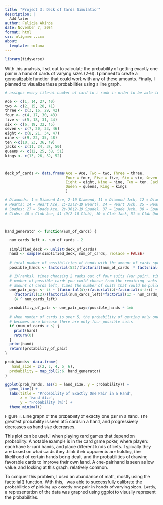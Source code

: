 ```yaml
---
title: "Project 3: Deck of Cards Simulation"
description: |
  Add later
author: Felicia Akinde
date: November 7, 2024
format: html
css: alignment.css
about:
  template: solana
---
```


```r
library(tidyverse)
```

With this analysis, I set out to calculate the probability of getting exactly one pair in a hand of cards of varying sizes (2-6). I planned to create a generalizable function that could work with any of these amounts. Finally, I planned to visualize these probabilities using a line graph.

```r

# assigns every literal number of card to a rank in order to be able to pull cards out of the "deck"

Ace <- c(1, 14, 27, 40)
two <- c(2, 15, 28, 41)
three <- c(3, 16, 29, 42)
four <- c(4, 17, 30, 43)
five <- c(5, 18, 31, 44)
six <- c(6, 19, 32, 45)
seven <- c(7, 20, 33, 46)
eight <- c(8, 21, 34, 47)
nine <- c(9, 22, 35, 48)
ten <-c(10, 23, 36, 49)
jacks <- c(11, 24, 37, 50)
queens <- c(12, 25, 38, 51)
kings <- c(13, 26, 39, 52)



deck_of_cards <- data.frame(Ace = Ace, Two = two, Three = three, 
                            Four = four, Five = five, Six = six, Seven = seven, 
                            Eight = eight, Nine = nine, Ten = ten, Jack = jacks, 
                            Queen = queens, King = kings
                            )

# Diamonds: 1 = Diamond Ace, 2-10 Diamond, 11 = Diamond Jack, 12 = Diamond Queen, 13 = Diamond King
# Hearts: 14 = Heart Ace, 15-23(2-10 Heart), 24 = Heart Jack, 25 = Heart Queen, 26 = Heart King
# Spades: 27 = Spade Ace, 28-36(2-10 Spade), 37 = Spade Jack, 38 = Spade Queen, 39 = Spade King
# Clubs: 40 = Club Ace, 41-49(2-10 Club), 50 = Club Jack, 51 = Club Queen, 52 = Club King


  
hand_generator <- function(num_of_cards) {
   
  num_cards_left <- num_of_cards - 2
  
  simplified_deck <- unlist(deck_of_cards)
  hand <- sample(simplified_deck, num_of_cards, replace = FALSE)
  
  # total number of possibilities of hands with the amount of cards specified
  possible_hands <- factorial(52)/(factorial(num_of_cards) * factorial(52-num_of_cards))
  
  # 13(ranks), times choosing 2 ranks out of four suits (our pair), times the 
  # number of possible cards you could choose from the remaining ranks and the 
  # amount of cards left, times the number of suits that could be pulled for the remaining cards
  one_pair_ways <- 13 * (factorial(4)/(factorial(2)*factorial(4-2))) * 
    (factorial(12)/(factorial(num_cards_left)*factorial(12 - num_cards_left))) * 
    (4 ^ num_cards_left)
  
  probability_of_pair <- one_pair_ways/possible_hands * 100
  
  # when number of cards is over 5, the probability of getting only one pair 
  # becomes zero because there are only four possible suits
  if (num_of_cards > 5) {
    print(hand)
    return(0)
  }
  print(hand)
  return(probability_of_pair)
}

prob_hands<- data.frame(
   hand_size = c(2, 3, 4, 5, 6),
  probability = map_dbl(2:6, hand_generator)
)

ggplot(prob_hands, aes(x = hand_size, y = probability)) +
  geom_line() +
  labs(title = "Probability of Exactly One Pair in a Hand",
       x = "Hand Size",
       y = "Probability (%)") +
  theme_minimal()   

```

Figure 1. Line graph of the probability of exactly one pair in a hand. The greatest probability is seen at 5 cards in a hand, and progressively decreases as hand size decreases.

This plot can be useful when playing card games that depend on probability. A notable example is in the card game poker, where players each have 5-card hands, and place different kinds of bets. Typically they are based on what cards they think their opponents are holding, the likelihood of certain hands being dealt, and the probabilities of drawing favorable cards to improve their own hand. A one-pair hand is seen as low value, and looking at this graph, relatively common.

To conquer this problem, I used an abundance of math, mostly using the factorial() function. With this, I was able to successfully calibrate the probabilities of picking up exactly one pair in hands of varying sizes. Lastly, a representation of the data was graphed using ggplot to visually represent the probabilities.
